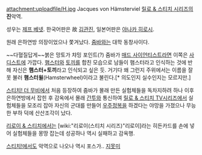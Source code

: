 attachment:uploadfile/H.jpg
Jacques von Hämsterviel
[[릴로 & 스티치 시리즈]]의 '''진'''악역.

성우는 [[제프 베넷]]. 한국어판은 故 [[김관진]], 일본어판은 [[야나카 히로시]].

원래 은하연방 의장이었으나 쫓겨났다.
[[줌바]]와는 대학 동창사이다.

~~다혈질답게~~붉은 망토가 챠밍 포인트(?)
줌바가 [[매드 사이언티스트]]라면 이쪽은 [[사디스트]]에 가깝다.
[[햄스터]]와 [[토끼]]를 합친 모습으로 남들이 햄스터라고 인식하는 것에 반해 자신은  '''햄스터+토끼 '''라고 인식되고 싶은 듯. 거기다 왜 그런지 주위에서는 이름을 잘못 불러 '''햄스터윌'''(Hamsterwheel)이라고 불린다.[* 의도인지 실수인지는 모르지만.] 

[[스티치! 더 무비]]에서 처음 등장하여 줌바가 몰래 만든 실험체들을 독차지하려 하나 이후 은하연방에서 잡힌 후 감옥에서 몰래 [[간투]]와 통신하여 [[릴로 & 스티치 TV시리즈]]에서 실험체들을 모조리 잡아 자신의 군대를 만들어 [[우주정복]]을 하겠다는 야망을 가졌으나 무능한 부하 덕에 산산조각이 났다.

[[리로이 & 스티치]]에서는 [wiki:"리로이(스티치 시리즈)"리로이]라는 히든카드를 손에 넣어 실험체들을 몽땅 잡는데 성공하나 역시 실패하고 감옥행.

[[스티치!]]에서도 악역으로 나오나 역시 포스가.. [[지못미]]
